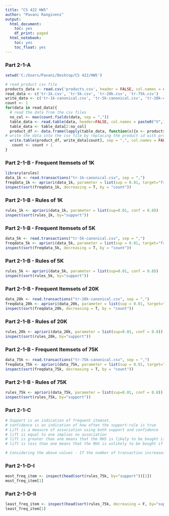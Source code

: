 ---
title: "CS 422 HW5"
author: "Pavani Rangineni"
output:
  html_document:
    toc: yes
    df_print: paged
  html_notebook:
    toc: yes
    toc_float: yes
---

### Part 2-1-A

```{r}
setwd('C:/Users/Pavani/Desktop/CS 422/HW5')

# read product csv file
products_data <- read.csv('products.csv', header = FALSE, col.names = c('ProductID','ProductName', sep = ','))
read_data <- c('tr-1k.csv', 'tr-5k.csv', 'tr-20k.csv', 'tr-75k.csv')
write_data <- c('tr-1k-canonical.csv', 'tr-5k-canonical.csv', 'tr-20k-canonical.csv', 'tr-75k-canonical.csv')
count <- 1
for(data in read_data){
  # read the data from the csv files
  no_col <- max(count.fields(data, sep = ","))
  table_data <- read.table(data, header=FALSE, col.names = paste0("V",1:no_col), sep=",",fill=TRUE)
  table_data <- table_data[2:no_col]
  product_df <- data.frame(lapply(table_data, function(x){x <- products_data$ProductName[match(x, products_data$ProductID)]}))
# write the data into the csv file by replacing the product id with product name
  write.table(product_df, write_data[count], sep = ",", col.names = FALSE, row.names = FALSE, na = '', append = TRUE, quote = FALSE)
   count <- count + 1
}
```


### Part 2-1-B - Frequent Itemsets of 1K
```{r}
library(arules)
data_1k <- read.transactions("tr-1k-canonical.csv", sep = ",")
freqdata_1k <- apriori(data_1k, parameter = list(sup = 0.01, target="frequent itemsets"))
inspect(sort(freqdata_1k, decreasing = T, by = "count"))
```
### Part 2-1-B - Rules of 1K 
```{r}
rules_1k <- apriori(data_1k, parameter = list(sup=0.01, conf = 0.8))
inspect(sort(rules_1k, by="support"))
```
### Part 2-1-B - Frequent Itemsets of 5K 
```{r}
data_5k <- read.transactions("tr-5k-canonical.csv", sep = ",")
freqdata_5k <- apriori(data_5k, parameter = list(sup = 0.01, target="frequent itemsets"))
inspect(sort(freqdata_5k, decreasing = T, by = "count"))
```
### Part 2-1-B - Rules of 5K  
```{r}
rules_5k <- apriori(data_5k, parameter = list(sup=0.01, conf = 0.8))
inspect(sort(rules_5k, by="support"))
```
### Part 2-1-B - Frequent Itemsets of 20K
```{r}
data_20k <- read.transactions("tr-20k-canonical.csv", sep = ",")
freqdata_20k <- apriori(data_20k, parameter = list(sup = 0.01, target="frequent itemsets"))
inspect(sort(freqdata_20k, decreasing = T, by = "count"))
```
### Part 2-1-B - Rules of 20K   
```{r}
rules_20k <- apriori(data_20k, parameter = list(sup=0.01, conf = 0.8))
inspect(sort(rules_20k, by="support"))
```
### Part 2-1-B - Frequent Itemsets of 75K 
```{r}
data_75k <- read.transactions("tr-75k-canonical.csv", sep = ",")
freqdata_75k <- apriori(data_75k, parameter = list(sup = 0.01, target="frequent itemsets"))
inspect(sort(freqdata_75k, decreasing = T, by = "count"))
```
### Part 2-1-B - Rules of 75K 
```{r}
rules_75k <- apriori(data_75k, parameter = list(sup=0.01, conf = 0.8))
inspect(sort(rules_75k, by="support"))
```
### Part 2-1-C
```{r}
# Support is an indication of frequent itemset.
# confidence is an indication of how often the support-rule is true
# Lift is a measure of association using both support and confidence
# lift is equal to one implies no association
# lift is greater than one means that the RHS is likely to be bought if LHS is bought
# lift is less than one means that the RHS is unlikely to be bought if LHS is bought

# Considering the above values - If the number of transaction increases, the support level increases, the confidence increases and so the lift is also high
```
### Part 2-1-D-I
```{r}
most_freq_item <- inspect(head(sort(rules_75k, by="support"))[1])
most_freq_item[1]
```
### Part 2-1-D-II
```{r}
least_freq_item <- inspect(head(sort(rules_75k, decreasing = F, by="support"))[1])
least_freq_item[1]
```